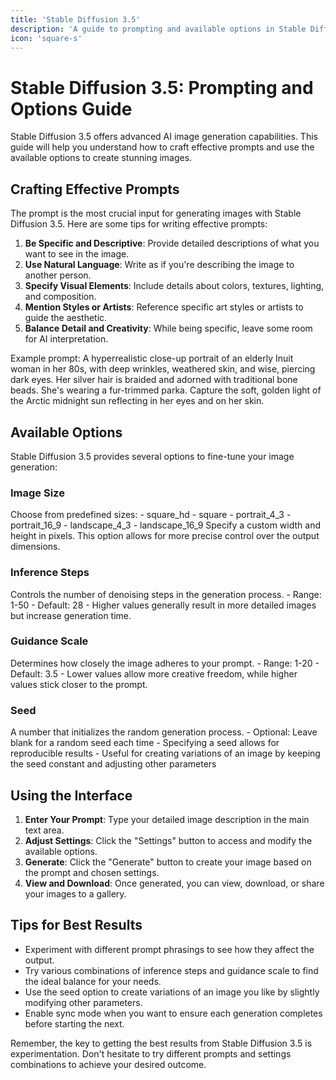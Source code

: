 ```yaml
---
title: 'Stable Diffusion 3.5'
description: 'A guide to prompting and available options in Stable Diffusion 3.5'
icon: 'square-s'
---
```


# Stable Diffusion 3.5: Prompting and Options Guide

Stable Diffusion 3.5 offers advanced AI image generation capabilities. This guide will help you understand how to craft effective prompts and use the available options to create stunning images.

## Crafting Effective Prompts

The prompt is the most crucial input for generating images with Stable Diffusion 3.5. Here are some tips for writing effective prompts:

1. **Be Specific and Descriptive**: Provide detailed descriptions of what you want to see in the image.
2. **Use Natural Language**: Write as if you're describing the image to another person.
3. **Specify Visual Elements**: Include details about colors, textures, lighting, and composition.
4. **Mention Styles or Artists**: Reference specific art styles or artists to guide the aesthetic.
5. **Balance Detail and Creativity**: While being specific, leave some room for AI interpretation.

Example prompt: A hyperrealistic close-up portrait of an elderly Inuit woman in her 80s, with deep wrinkles,
weathered skin, and wise, piercing dark eyes. Her silver hair is braided and adorned with
traditional bone beads. She's wearing a fur-trimmed parka. Capture the soft, golden light
of the Arctic midnight sun reflecting in her eyes and on her skin.

## Available Options

Stable Diffusion 3.5 provides several options to fine-tune your image generation:

### Image Size

<AccordionGroup>
  <Accordion title="Preset Sizes" icon="crop">
    Choose from predefined sizes:
    - square_hd
    - square
    - portrait_4_3
    - portrait_16_9
    - landscape_4_3
    - landscape_16_9
  </Accordion>
  <Accordion title="Custom Size" icon="expand">
    Specify a custom width and height in pixels. This option allows for more precise control over the output dimensions.
  </Accordion>
</AccordionGroup>

### Inference Steps

<Accordion title="Inference Steps" icon="shoe-prints">
  Controls the number of denoising steps in the generation process.
  - Range: 1-50
  - Default: 28
  - Higher values generally result in more detailed images but increase generation time.
</Accordion>

### Guidance Scale

<Accordion title="Guidance Scale" icon="sliders">
  Determines how closely the image adheres to your prompt.
  - Range: 1-20
  - Default: 3.5
  - Lower values allow more creative freedom, while higher values stick closer to the prompt.
</Accordion>

### Seed

<Accordion title="Seed" icon="seedling">
  A number that initializes the random generation process.
  - Optional: Leave blank for a random seed each time
  - Specifying a seed allows for reproducible results
  - Useful for creating variations of an image by keeping the seed constant and adjusting other parameters
</Accordion>

## Using the Interface

1. **Enter Your Prompt**: Type your detailed image description in the main text area.
2. **Adjust Settings**: Click the "Settings" button to access and modify the available options.
3. **Generate**: Click the "Generate" button to create your image based on the prompt and chosen settings.
4. **View and Download**: Once generated, you can view, download, or share your images to a gallery.

## Tips for Best Results

- Experiment with different prompt phrasings to see how they affect the output.
- Try various combinations of inference steps and guidance scale to find the ideal balance for your needs.
- Use the seed option to create variations of an image you like by slightly modifying other parameters.
- Enable sync mode when you want to ensure each generation completes before starting the next.

Remember, the key to getting the best results from Stable Diffusion 3.5 is experimentation. Don't hesitate to try different prompts and settings combinations to achieve your desired outcome.